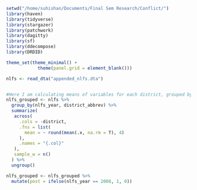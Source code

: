 ```r
setwd("/home/suhishan/Documents/Final Sem Research/Conflict/")
library(haven)
library(tidyverse)
library(stargazer)
library(patchwork)
library(dagitty)
library(sf)
library(ddecompose)
library(DRDID)

theme_set(theme_minimal() +
            theme(panel.grid = element_blank()))

```

```r
nlfs <- read_dta("appended_nlfs.dta")


#Here I am calculating means of variables for each district, grouped by nlfs_year. 
nlfs_grouped <- nlfs %>% 
  group_by(nlfs_year, district_abbrev) %>% 
  summarize(
   across(
     .cols = -district,
     .fns = list(
       mean = ~ round(mean(.x, na.rm = T), 4)
     ),
     .names = "{.col}"
   ),
   sample_w = n()
  ) %>% 
  ungroup()

nlfs_grouped <- nlfs_grouped %>% 
  mutate(post = ifelse(nlfs_year == 2008, 1, 0))

```






